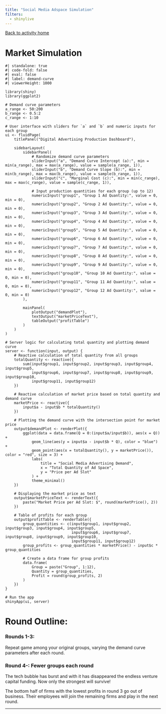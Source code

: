 ```yaml
---
title: "Social Media Adspace Simulation"
filters:
  - shinylive
---
```


[Back to activity home](cournotcomp.qmd)

# Market Simulation

```shinylive-r
#| standalone: true
#| code-fold: false
#| eval: false
#| label: demand-curve
#| viewerHeight: 1000

library(shiny)
library(ggplot2)

# Demand curve parameters
a_range <- 50:200
b_range <- 0.5:2
c_range <- 1:10

# User interface with sliders for `a` and `b` and numeric inputs for each group
ui <- fluidPage(
    titlePanel("Digital Advertising Production Dashboard"),
    
    sidebarLayout(
        sidebarPanel(
            # Randomize demand curve parameters
            sliderInput("a", "Demand Curve Intercept (a):", min = min(a_range), max = max(a_range), value = sample(a_range, 1)),
            sliderInput("b", "Demand Curve Slope (b):", min = min(b_range), max = max(b_range), value = sample(b_range, 1)),
            sliderInput("c", "Marginal Cost (c):", min = min(c_range), max = max(c_range), value = sample(c_range, 1)),
            
            # Input production quantities for each group (up to 12)
            numericInput("group1", "Group 1 Ad Quantity:", value = 0, min = 0),
            numericInput("group2", "Group 2 Ad Quantity:", value = 0, min = 0),
            numericInput("group3", "Group 3 Ad Quantity:", value = 0, min = 0),
            numericInput("group4", "Group 4 Ad Quantity:", value = 0, min = 0),
            numericInput("group5", "Group 5 Ad Quantity:", value = 0, min = 0),
            numericInput("group6", "Group 6 Ad Quantity:", value = 0, min = 0),
            numericInput("group7", "Group 7 Ad Quantity:", value = 0, min = 0),
            numericInput("group8", "Group 8 Ad Quantity:", value = 0, min = 0),
            numericInput("group9", "Group 9 Ad Quantity:", value = 0, min = 0),
            numericInput("group10", "Group 10 Ad Quantity:", value = 0, min = 0),
            numericInput("group11", "Group 11 Ad Quantity:", value = 0, min = 0),
            numericInput("group12", "Group 12 Ad Quantity:", value = 0, min = 0)
        ),
        
        mainPanel(
            plotOutput("demandPlot"),
            textOutput("marketPriceText"),
            tableOutput("profitTable")
        )
    )
)

# Server logic for calculating total quantity and plotting demand curve
server <- function(input, output) {
    # Reactive calculation of total quantity from all groups
    totalQuantity <- reactive({
        sum(input$group1, input$group2, input$group3, input$group4, input$group5,
            input$group6, input$group7, input$group8, input$group9, input$group10,
            input$group11, input$group12)
    })
    
    # Reactive calculation of market price based on total quantity and demand curve
    marketPrice <- reactive({
        input$a - input$b * totalQuantity()
    })
    
    # Plotting the demand curve with the intersection point for market price
    output$demandPlot <- renderPlot({
        ggplot(data = data.frame(Q = 0:(input$a/input$b)), aes(x = Q)) +
            geom_line(aes(y = input$a - input$b * Q), color = "blue") +
            geom_point(aes(x = totalQuantity(), y = marketPrice()), color = "red", size = 3) +
            labs(
                title = "Social Media Advertising Demand",
                x = "Total Quantity of Ad Space",
                y = "Price per Ad Slot"
            ) +
            theme_minimal()
    })
    
    # Displaying the market price as text
    output$marketPriceText <- renderText({
        paste("Market Price per Ad Slot: $", round(marketPrice(), 2))
    })

    # Table of profits for each group
    output$profitTable <- renderTable({
        group_quantities <- c(input$group1, input$group2, input$group3, input$group4, input$group5,
                              input$group6, input$group7, input$group8, input$group9, input$group10,
                              input$group11, input$group12)
        group_profits <- group_quantities * marketPrice() - input$c * group_quantities
        
        # Create a data frame for group profits
        data.frame(
            Group = paste("Group", 1:12),
            Quantity = group_quantities,
            Profit = round(group_profits, 2)
        )
    })
}

# Run the app
shinyApp(ui, server)

```

# Round Outline:

### Rounds 1-3:

Repeat game among your original groups, varying the demand curve parameters after each round.

### Round 4-: Fewer groups each round

The tech bubble has burst and with it has disappeared the endless venture capital funding.
Now only the strongest will survive!

The bottom half of firms with the lowest profits in round 3 go out of business.
Their employees will join the remaining firms and play in the next round.

---